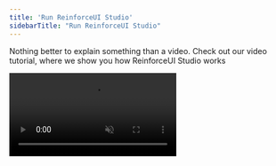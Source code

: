 ```yaml
---
title: 'Run ReinforceUI Studio'
sidebarTitle: "Run ReinforceUI Studio"
---
```


Nothing better to explain something than a video. Check out our video tutorial, where we show you how ReinforceUI Studio works

<Frame caption="ReinforceUI Studio Initial Tutorial ">
  <video
    controls
    autoPlay
    loop
    muted
    src="/images/initial_tutorial.mp4"
  />
</Frame>


## Run ReinforceUI Studio
Getting started with ReinforceUI Studio is simple and straightforward. After run `python main.py` Follow these easy steps:

1. Launch the Application: Upon opening the app, you’ll be greeted with a welcoming window to begin your journey.

2. Select Your RL Platform: Choose from popular Reinforcement Learning platforms like Gymnasium, DeepMind Control Suite (DMCS), or MuJoCo.

3. Choose Your Environment: Select the specific environment from a list of available options tailored to your chosen platform.

4. Pick Your Algorithm: Select the algorithm you want to use for training your model. Choose from a variety of popular algorithms like SAC, TD3, TQC and more.

5. Configure Training Parameters: Customize your training parameters or use the default settings to get started quickly.

6. Hit "Start" to begin the training process.

7. Visualize Progress: Watch real-time training and evaluation curves to track your model’s performance.

And that’s it! You’re ready to train your model.


<Warning>
    ReinforceUI Studio is designed to for environments and algorithms
    for **CONTINUOUS ACTION SPACE** only.

    Which this means? So, it is not suitable for environments such as Atari games or discrete control
    tasks and algorithms like DQN.

    Why do we have this limitation? Because these days robotics and many other real-world applications are using continuous action space environments and algorithms.
    So, we keep our focus on this area.
</Warning>